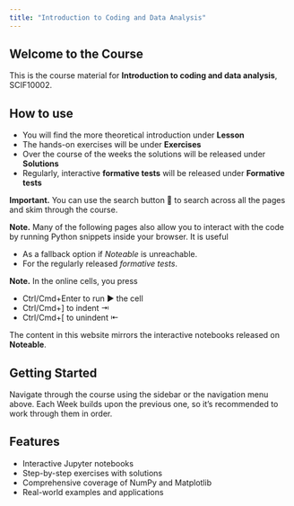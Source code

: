 ```yaml
---
title: "Introduction to Coding and Data Analysis"
---
```


## Welcome to the Course

This is the course material for **Introduction to coding and data analysis**, SCIF10002.

## How to use

- You will find the more theoretical introduction under **Lesson**
- The hands-on exercises will be under **Exercises**
- Over the course of the weeks the solutions will be released under **Solutions**
- Regularly, interactive **formative tests** will be released under **Formative tests**

**Important.** You can use the search button 🔎 to search across all the pages and skim through the course.

**Note.** Many of the following pages also allow you to interact with the code by running Python snippets inside your browser. It is useful 

- As a fallback option if *Noteable* is unreachable.
- For the regularly released *formative tests*.

**Note.** In the online cells, you press 

- Ctrl\/Cmd+Enter to run ▶ the cell
- Ctrl\/Cmd+] to indent ⇥
- Ctrl\/Cmd+\[ to unindent ⇤ 


The content in this website mirrors the interactive notebooks released on **Noteable**.


<!-- ## Course material -->
<!-- 
### Week 07: Introduction to NumPy
Learn the fundamentals of NumPy, Python's powerful numerical computing library.

- [Lecture: Introduction to NumPy](07/lecture_intro_numpy.qmd)
- [Exercises](07/exercises_numpy.qmd)
- [Solutions](07/exercises_numpy_solutions.qmd)

### Week 08: Working with NumPy
Dive deeper into NumPy's capabilities and advanced features.

- [Lecture: Working with NumPy](08/lecture_working_with_numpy.qmd)
- [Exercises](08/exercises_lecture_working_with_numpy.qmd)
- [Solutions](08/exercises_lecture_working_with_numpy_solutions.qmd)

### Week 09: Introduction to Matplotlib
Learn data visualization with Matplotlib.

- [Lecture: Introduction to Matplotlib](09/lecture_intro_matplotlib.qmd)
- [Exercises: Plotting Data from Files](09/exercises_plotting_data_from_file.qmd)
- [Solutions](09/exercises_plotting_data_from_file_solutions.qmd)
- [Fun with Matplotlib Decorations](09/fun_matplotlib_decoration.qmd)

### Week 10: Multidimensional Arrays
Master multidimensional array operations and advanced NumPy techniques.

- [Lecture: Multidimensional Arrays](10/lecture_multidimensionalArrays.qmd)
- [Exercises Part 1](10/exercises_part1.qmd) | [Solutions](10/exercises_part1_solutions.qmd)
- [Exercises Part 2](10/exercises_part2.qmd) | [Solutions](10/exercises_part2_solutions.qmd)

### Week 11: Beyond the Notebook
Advanced topics and practical applications.

- [Lecture: Beyond the Notebook](11/lecture_beyond_the_notebook.qmd)
- [NumPy Riddles](11/exercises_numpy_riddles.qmd) | [Solutions](11/exercises_numpy_riddles_solutions.qmd)
- [Python Riddles](11/exercises_python_riddles.qmd) | [Solutions](11/exercises_python_riddles_solutions.qmd)
- [Example Notebook](11/example.qmd) -->

## Getting Started

Navigate through the course using the sidebar or the navigation menu above. Each Week builds upon the previous one, so it's recommended to work through them in order.

## Features

- Interactive Jupyter notebooks
- Step-by-step exercises with solutions
- Comprehensive coverage of NumPy and Matplotlib
- Real-world examples and applications
